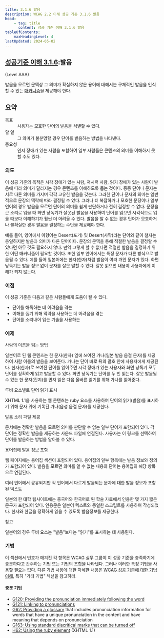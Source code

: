 ```yaml
---
title: 3.1.6 발음
description: WCAG 2.2 이해 성공 기준 3.1.6 발음
head:
    - tag: title
      content: 성공 기준 이해 3.1.6 발음
tableOfContents:
    maxHeadingLevel: 4
lastUpdated: 2024-05-02
---
```



## [성공기준 이해 3.1.6](https://w3.org/TR/WCAG22#pronunciation):발음 

(Level AAA)

<Card title="성공 기준(SC)"></Card>

발음을 모르면 문맥상 그 의미가 확실하지 않은 용어에 대해서는 구체적인 발음을 인식할 수 있는 [매커니즘](../../../glossary/mechanism)을 제공해야 한다.

## 요약

<dl>
<dt>목표</dt>
<dd>사용자는 모호한 단어의 발음을 식별할 수 있다.</dd>
<dt>할 일</dt>
<dd>그 의미가 불분명할 경우 단어를 발음하는 방법을 나타낸다.</dd>
<dt>중요성</dt>
<dd>인지 장애가 있는 사람을 포함하여 일부 사람들은 콘텐츠의 의미를 이해하지 못할 수도 있다.</dd>
</dl>

### 의도

이 성공 기준의 목적은 시각 장애가 있는 사람, 저시력 사람, 읽기 장애가 있는 사람이 발음에 따라 의미가 달라지는 경우 콘텐츠를 이해하도록 돕는 것이다. 종종 단어나 문자는 서로 다른 의미를 가지며 각각 고유한 발음을 갖는다. 그러한 단어나 문자의 의미는 일반적으로 문장의 맥락에 따라 결정될 수 있다. 그러나 더 복잡하거나 모호한 문장이나 일부 언어의 경우 발음을 모르면 단어의 의미를 쉽게 판단하거나 전혀 결정할 수 없다. 문장을 큰 소리로 읽을 때 화면 낭독기가 잘못된 발음을 사용하여 단어를 읽으면 시각적으로 읽을 때보다 이해하기가 훨씬 더 어려울 수 있다. 발음을 알 수 없는 경우 단어가 모호하거나 불확실한 경우 발음을 결정하는 수단을 제공해야 한다.

예를 들어, 영어에서 이형어는 Desert(포기) 및 Desert(사막)라는 단어와 같이 철자는 동일하지만 발음과 의미가 다른 단어이다. 문장의 문맥을 통해 적절한 발음을 결정할 수 있다면 아무 것도 필요하지 않다. 만약 그렇게 할 수 없다면 적절한 발음을 결정하기 위한 어떤 매커니즘이 필요할 것이다. 또한 일부 언어에서는 특정 문자가 다른 방식으로 발음될 수 있다. 예를 들어 일본어에는 한자(한자)처럼 발음이 여러 개인 문자가 있다. 화면 낭독기는 발음 정보 없이 문자를 잘못 말할 수 있다. 잘못 읽으면 내용이 사용자에게 이해가 되지 않는다.

### 이점

이 성공 기준은 다음과 같은 사람들에게 도움이 될 수 있다.

*   단어를 해독하는 데 어려움을 겪는
*   이해를 돕기 위해 맥락을 사용하는 데 어려움을 겪는
*   단어를 소리내어 읽는 기술을 사용하는

### 예제

사람의 이름을 읽는 방법

일본어로 된 웹 콘텐츠는 한 문자(한자) 옆에 쓰여진 가나(일본 발음 음절 문자)를 제공하여 사람 이름의 발음을 보여준다. 가나는 단어 바로 뒤의 괄호 안에 사용자에게 제공된다. 한자(한자)로 쓰여진 단어를 읽어주면 시각 장애가 있는 사용자와 화면 낭독기 모두 단어를 정확하게 읽고 발음할 수 있다. 화면 낭독기는 단어를 두 번 읽는다. 잘못 발음될 수 있는 한 문자(간지)를 먼저 읽은 다음 올바른 읽기를 위해 가나를 읽어준다.

루비 요소별로 단어 읽기 표시

XHTML 1.1을 사용하는 웹 콘텐츠는 ruby 요소를 사용하여 단어의 읽기(발음)를 표시하기 위해 문자 위에 기록된 가나(음성 음절 문자)를 제공한다.

발음 소리 파일 제공

문서에는 정확한 발음을 모르면 의미를 판단할 수 없는 일부 단어가 포함되어 있다. 각 단어는 정확한 발음을 제공하는 사운드 파일에 연결된다. 사용자는 이 링크를 선택하여 단어를 발음하는 방법을 알아볼 수 있다.

용어집에 발음 정보 포함

웹 페이지에는 용어집 섹션이 포함되어 있다. 용어집의 일부 항목에는 발음 정보와 정의가 포함되어 있다. 발음을 모르면 의미를 알 수 없는 내용의 단어는 용어집의 해당 항목으로 연결된다.

여러 언어에서 공유되지만 각 언어에서 다르게 발음되는 문자에 대한 발음 정보가 포함된 텍스트

일본의 한 대학 웹사이트에는 중국어와 한국어로 된 학술 자료에서 인용한 몇 가지 짧은 문구가 포함되어 있다. 인용문은 일본어 텍스트와 동일한 스크립트를 사용하여 작성되었다. 한자와 한글을 정확하게 읽을 수 있도록 발음정보를 제공한다.

참고

일본어의 경우 루비 요소는 "발음"보다는 "읽기"를 표시하는 데 사용된다.

### 기법

이 섹션에서 번호가 매겨진 각 항목은 WCAG 실무 그룹이 이 성공 기준을 충족하기에 충분하다고 간주하는 기법 또는 기법의 조합을 나타낸다. 그러나 이러한 특정 기법을 사용할 필요는 없다. 다른 기법 사용에 대한 자세한 내용은 [WCAG 성공 기준에 대한 기법 이해](../understanding-techniques), 특히 "기타 기법" 섹션을 참고하라.

#### 충분 기법

*   [G120: Providing the pronunciation immediately following the word](https://www.w3.org/WAI/WCAG22/Techniques/general/G120)
*   [G121: Linking to pronunciations](https://www.w3.org/WAI/WCAG22/Techniques/general/G121)
*   [G62: Providing a glossary](https://www.w3.org/WAI/WCAG22/Techniques/general/G62) that includes pronunciation information for words that have a unique pronunciation in the content and have meaning that depends on pronunciation
*   [G163: Using standard diacritical marks that can be turned off](https://www.w3.org/WAI/WCAG22/Techniques/general/G163)
*   [H62: Using the ruby element](https://www.w3.org/WAI/WCAG22/Techniques/html/H62) (XHTML 1.1)

